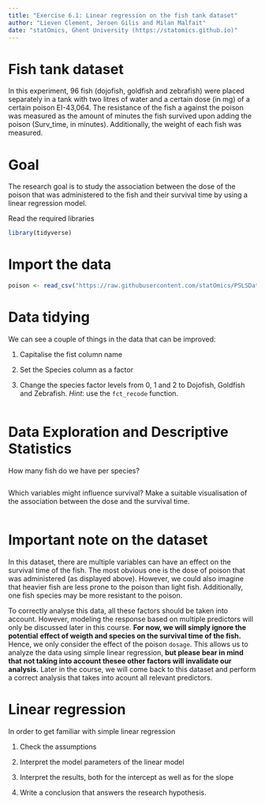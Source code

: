 ```yaml
---
title: "Exercise 6.1: Linear regression on the fish tank dataset"
author: "Lieven Clement, Jeroen Gilis and Milan Malfait"
date: "statOmics, Ghent University (https://statomics.github.io)"
---
```


# Fish tank dataset

In this experiment, 96 fish (dojofish, goldfish and zebrafish)
were placed separately in a tank with two litres of water and
a certain dose (in mg) of a certain poison EI-43,064. The resistance
of the fish a against the poison was measured as the amount of
minutes the fish survived upon adding the poison (Surv_time, in
minutes). Additionally, the weight of each fish was measured.

# Goal

The research goal is to study the association between the dose of
the poison that was administered to the fish and their
survival time by using a linear regression model.


Read the required libraries

```r
library(tidyverse)
```

# Import the data

```r
poison <- read_csv("https://raw.githubusercontent.com/statOmics/PSLSData/main/poison.csv")
```

# Data tidying

We can see a couple of things in the data that can be improved:

1. Capitalise the fist column name

2. Set the Species column as a factor

3. Change the species factor levels from 0, 1 and 2 to
Dojofish, Goldfish and Zebrafish. *Hint*: use the `fct_recode` function.

```r

```

# Data Exploration and Descriptive Statistics

How many fish do we have per species?

```r

```

Which variables might influence survival? Make a suitable visualisation of the
association between the dose and the survival time.

```r

```

# Important note on the dataset

In this dataset, there are multiple variables can have an effect on the survival
time of the fish. The most obvious one is the dose of poison that was
administered (as displayed above). However, we could also imagine that heavier
fish are less prone to the poison than light fish. Additionally, one fish
species may be more resistant to the poison.

To correctly analyse this data, all these factors should be taken into account.
However, modeling the response based on multiple predictors will only be
discussed later in this course. **For now, we will simply ignore the potential**
**effect of weigth and species on the survival time of the fish.** Hence, we
only consider the effect of the poison `dosage`. This allows us to analyze
the data using simple linear regression, **but please bear in mind that**
**not taking into account thesee other factors will invalidate our analysis.**
Later in the course, we will come back to this dataset and perform a correct
analysis that takes into acount all relevant predictors.

# Linear regression

In order to get familiar with simple linear regression

1. Check the assumptions

2. Interpret the model parameters of the linear model

3. Interpret the results, both for the intercept as well as for the slope

4. Write a conclusion that answers the research hypothesis.
